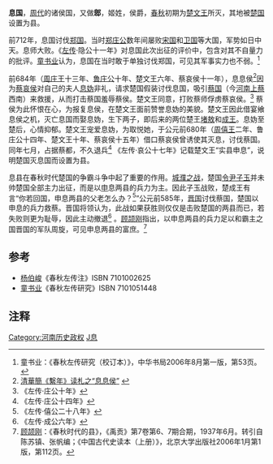 {{tone|time=2009-09-01T06:35:10+00:00}}
{{周代诸侯国
|国名=息（鄎）
|国君姓氏=姬姓
|爵位=侯
|国都=河南省息县
|分封者=
|始祖=
|建国年=前1122年
|灭亡年=前684年至前680年之间
|灭亡原因=被[[楚文王|楚文王]]吞并
|史书记载=[[春秋左氏傳|春秋左氏傳]]<small>始见于[[鲁隱公|隱公]]十一年</small>
}}

'''息国'''，[[周代|周代]]的诸侯国，又做'''鄎'''，姬姓，侯爵，[[春秋时期|春秋]]初期为[[楚文王|楚文王]]所灭，其地被[[楚国|楚国]]设置为县。

前712年，息国讨伐[[郑国|郑国]]。当时[[郑庄公|郑庄公]]数年间屡败[[宋国|宋国]]和[[卫国|卫国]]等大国，军势如日中天。息师大败。《[[左传|左传]]·隐公十一年》对息国此次出征的评价中，包含对其不自量力的批评。[[童书业|童书业]]认为，息国在当时敢于单独讨伐郑国，可见其军事实力也不弱。<ref>童书业：《春秋左传研究（校订本）》，中华书局2006年8月第一版，第53页。</ref>

前684年（[[周庄王|周庄王]]十三年、[[鲁庄公|鲁庄公]]十年、楚文王六年、蔡哀侯十一年），息息侯<ref>[http://www.gwz.fudan.edu.cn/SrcShow.asp?Src_ID=1805 清華簡《繫年》读札之“息息侯”] {{webarchive|url=https://web.archive.org/web/20150710191746/http://www.gwz.fudan.edu.cn/SrcShow.asp?Src_ID=1805 |date=2015-07-10 }}</ref>因为[[蔡哀侯|蔡哀侯]]对自己的夫人[[息妫|息妫]]非礼，请求楚国假装讨伐息国，吸引[[蔡国|蔡国]]（今[[河南|河南]][[上蔡|上蔡]]西南）来救援，从而打击蔡国羞辱蔡侯。楚文王同意，打败蔡师俘虏蔡哀侯。<ref>《左传·庄公十年》</ref> 蔡侯为此怀恨在心，为报复息侯，在楚文王面前赞誉息妫的美貌。楚文王因此借宴飨息侯之机，灭亡息国而娶息妫，生下两子，即后来的两位楚王[[楚莊敖|堵敖]]和[[楚成王|成王]]。息妫至楚后，心情抑郁。楚文王宠爱息妫，为取悦她，于公元前680年（[[周僖王|周僖王]]二年、鲁庄公十四年、楚文王十年、蔡哀侯十五年）借口蔡哀侯曾诱使其灭息，讨伐蔡国。同年七月，占据蔡都，不久退兵<ref>《左传·庄公十四年》</ref> 《左传·哀公十七年》记载楚文王“实县申息”，说明楚国灭息国而设置为县。

息县在春秋时代楚国的争霸斗争中起了重要的作用。[[城濮之战|城濮之战]]，楚国[[令尹|令尹]][[成得臣|子玉]]并未帅楚国全部主力出征，而是以[[申国|申]]息两县的兵力为主。因此子玉战败，楚成王有言“你若回国，申息两县的父老怎么办？<ref>《左传·僖公二十八年》</ref>”公元前585年，[[晋国|晋国]]讨伐蔡国，楚国以申息的兵力救蔡。晋国将领认为，此战如果获胜则仅仅是击败楚国的两县而已，若失败则更为耻辱，因此主动撤退<ref>《左传·成公六年》</ref> 。[[顾颉刚|顾颉刚]]指出，以申息两县的兵力足以和霸主之国晋国的军队周旋，可见申息两县的富庶。<ref>[[顾颉刚|顾颉刚]]：《春秋时代的县》，《禹贡》第7卷第6、7期合期，1937年6月。转引自陈苏镇、张帆编；《中国古代史读本（上册）》，北京大学出版社2006年1月第1版，第112页。</ref>

==参考==
*[[杨伯峻|杨伯峻]]《春秋左传注》ISBN 7101002625
*[[童书业|童书业]]《春秋左传研究》ISBN 7101051448

== 注释 ==
{{reflist|2}}
{{周初姬姓諸侯}}
{{河南省先秦列國}}

[[Category:河南历史政权|Category:河南历史政权]]
[[Category:春秋时期的国家|J息]]